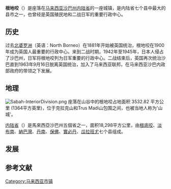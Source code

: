 {{Infobox settlement
| name                    = 根地咬
| native_name             = Pekan Keningau
| native_name_lang        = ms
| settlement_type         = 
| image_skyline           = Keningautown.jpg
| image_caption           = 根地咬市区
| image_map               = SabahDistricts-Keningau-pp.png
| pushpin_map = Malaysia
| pushpin_mapsize =
| pushpin_map_caption = '''根地咬'''位于[[马来西亚|马来西亚]]的地理位置
| etymology               =
| nickname                =
| coordinates             = {{coord|5|20|00|N|116|10|00|E|region:MY|display=inline, title}}
| subdivision_type        = [[世界地理索引|國家]]
| subdivision_name        = {{flag|Malaysia}}
| subdivision_type1       = [[马来西亚行政区划|州]]
| subdivision_name1       = {{flag|Sabah}}
| subdivision_type2       = [[马来西亚省份|省]]
| subdivision_name2       = [[内陆省|内陆省]]
| seat_type               = [[马来西亚县份|县]]
| seat                    = [[根地咬县|根地咬县]]
| government_type                 = [[根地咬县议会|根地咬县议会]]
| leader_title            = 县长
| leader_name             = Amat Mohd Yusof
| population_total        = 173,130
| timezone = [[马来西亚标准时间|MST]]
| utc_offset = +8
| timezone_DST = 无
| area_code = 087
| postal_code = 89xxx0 至 89xx49
|registration_plate = SU
| elevation_m =
| website = [http://www.sabah.gov.my/md.kgu/index.php?lang=en www.sabah.gov.my/md.kgu] [http://www.sabah.gov.my/pd.kgu/ www.sabah.gov.my/pd.kgu]
}}

'''根地咬'''（{{lang-ms|Keningau}}）是座落在[[马来西亚|马来西亚]][[沙巴州|沙巴州]][[内陆省|内陆省]]的一座城镇，是内陆省七个县中最大的县市之一，也曾经是英国殖民地和二战日军的重要行政中心。

== 历史 ==
过去[[北婆罗洲|北婆罗洲]]（英语：North Borneo）在1881年开始被英国统治，根地咬在1900年成为英国人最重要的行政中心。来到二战时期，1942年至1945年，日本人侵占了沙巴州，日军将根地咬列为日军重要的行政中心。二战结束后，英国再次统治沙巴直到1963年9月16日脱离英国统治，加入了马来西亚联邦，在马来西亚沙巴内政部政府的带领之下发展。

== 地理 ==
[[File:Sabah-InteriorDivision.png|thumb]]
座落在山谷中的根地咬占地面积 3532.82 平方公里 (1364平方英里)，位于克拉克山和Trus Madi山包围之间，也被当地人称为'山城'。

[[内陆省|内陆省]]（{{lang-ms|Bahagian Pedalaman}}）是馬來西亞沙巴州五個省之一，面积18,298平方公里，由[[根底咬|根底咬]]、[[淡布南|淡布南]]、[[納巴灣|納巴灣]]、[[丹南_(沙巴)|丹南]]、[[保佛|保佛]]、[[實必丹|實必丹]]、[[瓜拉班尤|瓜拉班尤]]七个县组成。

== 发展 ==

==参考文献==
{{reflist}}

{{沙巴}}
[[Category:马来西亚市镇|Category:马来西亚市镇]]